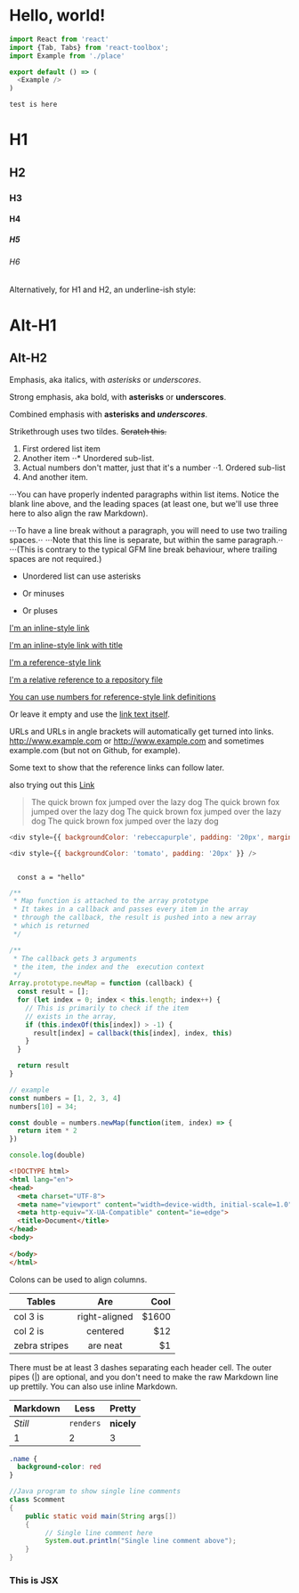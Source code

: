 
# Hello, world!

```js
import React from 'react'
import {Tab, Tabs} from 'react-toolbox';
import Example from './place'

export default () => (
  <Example />
)
```

`test is here`

# H1
## H2
### H3
#### H4
##### H5
###### H6

Alternatively, for H1 and H2, an underline-ish style:

Alt-H1
======

Alt-H2
------


Emphasis, aka italics, with *asterisks* or _underscores_.

Strong emphasis, aka bold, with **asterisks** or __underscores__.

Combined emphasis with **asterisks and _underscores_**.

Strikethrough uses two tildes. ~~Scratch this.~~



1. First ordered list item
2. Another item
⋅⋅* Unordered sub-list. 
1. Actual numbers don't matter, just that it's a number
⋅⋅1. Ordered sub-list
4. And another item.

⋅⋅⋅You can have properly indented paragraphs within list items. Notice the blank line above, and the leading spaces (at least one, but we'll use three here to also align the raw Markdown).

⋅⋅⋅To have a line break without a paragraph, you will need to use two trailing spaces.⋅⋅
⋅⋅⋅Note that this line is separate, but within the same paragraph.⋅⋅
⋅⋅⋅(This is contrary to the typical GFM line break behaviour, where trailing spaces are not required.)

* Unordered list can use asterisks
- Or minuses
+ Or pluses


[I'm an inline-style link](https://www.google.com)

[I'm an inline-style link with title](https://www.google.com "Google's Homepage")

[I'm a reference-style link][Arbitrary case-insensitive reference text]

[I'm a relative reference to a repository file](../blob/master/LICENSE)

[You can use numbers for reference-style link definitions][1]

Or leave it empty and use the [link text itself].

URLs and URLs in angle brackets will automatically get turned into links. 
http://www.example.com or <http://www.example.com> and sometimes 
example.com (but not on Github, for example).

Some text to show that the reference links can follow later.

[arbitrary case-insensitive reference text]: https://www.mozilla.org
[1]: http://slashdot.org
[link text itself]: http://www.reddit.com



also trying out this
[Link](https://hello.com)

>The quick brown fox jumped over the lazy dog The quick brown fox jumped over the lazy dog The quick brown fox jumped over the lazy dog The quick brown fox jumped over the lazy dog


```js render=true
<div style={{ backgroundColor: 'rebeccapurple', padding: '20px', marginTop: '20px' }} />
```

```js live=true
<div style={{ backgroundColor: 'tomato', padding: '20px' }} />
```

<Code className="javascript">
  const a = "hello"
</Code>

```javascript
/**
 * Map function is attached to the array prototype
 * It takes in a callback and passes every item in the array
 * through the callback, the result is pushed into a new array
 * which is returned
 */

/**
 * The callback gets 3 arguments
 * the item, the index and the  execution context
 */
Array.prototype.newMap = function (callback) {
  const result = [];
  for (let index = 0; index < this.length; index++) {
    // This is primarily to check if the item
    // exists in the array, 
    if (this.indexOf(this[index]) > -1) {
      result[index] = callback(this[index], index, this)
    }
  }

  return result
}

// example
const numbers = [1, 2, 3, 4]
numbers[10] = 34;

const double = numbers.newMap(function(item, index) => {
  return item * 2
})

console.log(double)
```

```html
<!DOCTYPE html>
<html lang="en">
<head>
  <meta charset="UTF-8">
  <meta name="viewport" content="width=device-width, initial-scale=1.0">
  <meta http-equiv="X-UA-Compatible" content="ie=edge">
  <title>Document</title>
</head>
<body>
  
</body>
</html>
```
Colons can be used to align columns.

| Tables        | Are           | Cool  |
| ------------- |:-------------:| -----:|
| col 3 is      | right-aligned | $1600 |
| col 2 is      | centered      |   $12 |
| zebra stripes | are neat      |    $1 |

There must be at least 3 dashes separating each header cell.
The outer pipes (|) are optional, and you don't need to make the 
raw Markdown line up prettily. You can also use inline Markdown.

Markdown | Less | Pretty
--- | --- | ---
*Still* | `renders` | **nicely**
1 | 2 | 3

```css
.name {
  background-color: red
}
```

```java
//Java program to show single line comments 
class Scomment 
{ 
    public static void main(String args[]) 
    {  
         // Single line comment here 
         System.out.println("Single line comment above");  
    } 
} 
```

<div style={{ padding: '20px', backgroundColor: 'tomato' }}>
  <h3>This is JSX</h3>
</div>